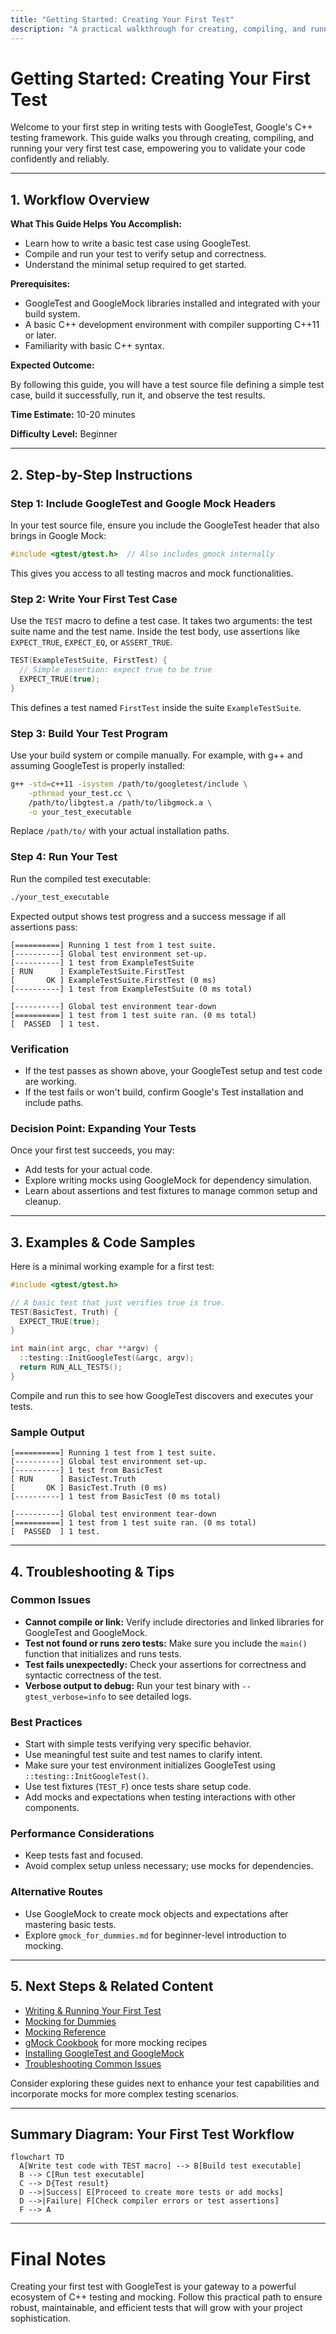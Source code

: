 ```yaml
---
title: "Getting Started: Creating Your First Test"
description: "A practical walkthrough for creating, compiling, and running your first test case in GoogleTest. Includes code examples and the minimum required setup for new users."
---
```


# Getting Started: Creating Your First Test

Welcome to your first step in writing tests with GoogleTest, Google's C++ testing framework. This guide walks you through creating, compiling, and running your very first test case, empowering you to validate your code confidently and reliably.

---

## 1. Workflow Overview

**What This Guide Helps You Accomplish:**

- Learn how to write a basic test case using GoogleTest.
- Compile and run your test to verify setup and correctness.
- Understand the minimal setup required to get started.

**Prerequisites:**

- GoogleTest and GoogleMock libraries installed and integrated with your build system.
- A basic C++ development environment with compiler supporting C++11 or later.
- Familiarity with basic C++ syntax.

**Expected Outcome:**

By following this guide, you will have a test source file defining a simple test case, build it successfully, run it, and observe the test results.

**Time Estimate:** 10-20 minutes

**Difficulty Level:** Beginner

---

## 2. Step-by-Step Instructions

### Step 1: Include GoogleTest and Google Mock Headers

In your test source file, ensure you include the GoogleTest header that also brings in Google Mock:

```cpp
#include <gtest/gtest.h>  // Also includes gmock internally
```

This gives you access to all testing macros and mock functionalities.

### Step 2: Write Your First Test Case

Use the `TEST` macro to define a test case. It takes two arguments: the test suite name and the test name. Inside the test body, use assertions like `EXPECT_TRUE`, `EXPECT_EQ`, or `ASSERT_TRUE`.

```cpp
TEST(ExampleTestSuite, FirstTest) {
  // Simple assertion: expect true to be true
  EXPECT_TRUE(true);
}
```

This defines a test named `FirstTest` inside the suite `ExampleTestSuite`.

### Step 3: Build Your Test Program

Use your build system or compile manually. For example, with g++ and assuming GoogleTest is properly installed:

```bash
g++ -std=c++11 -isystem /path/to/googletest/include \
    -pthread your_test.cc \
    /path/to/libgtest.a /path/to/libgmock.a \
    -o your_test_executable
```

Replace `/path/to/` with your actual installation paths.

### Step 4: Run Your Test

Run the compiled test executable:

```bash
./your_test_executable
```

Expected output shows test progress and a success message if all assertions pass:

```text
[==========] Running 1 test from 1 test suite.
[----------] Global test environment set-up.
[----------] 1 test from ExampleTestSuite
[ RUN      ] ExampleTestSuite.FirstTest
[       OK ] ExampleTestSuite.FirstTest (0 ms)
[----------] 1 test from ExampleTestSuite (0 ms total)

[----------] Global test environment tear-down
[==========] 1 test from 1 test suite ran. (0 ms total)
[  PASSED  ] 1 test.
```


### Verification

- If the test passes as shown above, your GoogleTest setup and test code are working.
- If the test fails or won't build, confirm Google's Test installation and include paths.

### Decision Point: Expanding Your Tests

Once your first test succeeds, you may:

- Add tests for your actual code.
- Explore writing mocks using GoogleMock for dependency simulation.
- Learn about assertions and test fixtures to manage common setup and cleanup.

---

## 3. Examples & Code Samples

Here is a minimal working example for a first test:

```cpp
#include <gtest/gtest.h>

// A basic test that just verifies true is true.
TEST(BasicTest, Truth) {
  EXPECT_TRUE(true);
}

int main(int argc, char **argv) {
  ::testing::InitGoogleTest(&argc, argv);
  return RUN_ALL_TESTS();
}
```

Compile and run this to see how GoogleTest discovers and executes your tests.

### Sample Output

```text
[==========] Running 1 test from 1 test suite.
[----------] Global test environment set-up.
[----------] 1 test from BasicTest
[ RUN      ] BasicTest.Truth
[       OK ] BasicTest.Truth (0 ms)
[----------] 1 test from BasicTest (0 ms total)

[----------] Global test environment tear-down
[==========] 1 test from 1 test suite ran. (0 ms total)
[  PASSED  ] 1 test.
```

---

## 4. Troubleshooting & Tips

### Common Issues

- **Cannot compile or link:** Verify include directories and linked libraries for GoogleTest and GoogleMock.
- **Test not found or runs zero tests:** Make sure you include the `main()` function that initializes and runs tests.
- **Test fails unexpectedly:** Check your assertions for correctness and syntactic correctness of the test.
- **Verbose output to debug:** Run your test binary with `--gtest_verbose=info` to see detailed logs.

### Best Practices

- Start with simple tests verifying very specific behavior.
- Use meaningful test suite and test names to clarify intent.
- Make sure your test environment initializes GoogleTest using `::testing::InitGoogleTest()`.
- Use test fixtures (`TEST_F`) once tests share setup code.
- Add mocks and expectations when testing interactions with other components.

### Performance Considerations

- Keep tests fast and focused.
- Avoid complex setup unless necessary; use mocks for dependencies.

### Alternative Routes

- Use GoogleMock to create mock objects and expectations after mastering basic tests.
- Explore `gmock_for_dummies.md` for beginner-level introduction to mocking.

---

## 5. Next Steps & Related Content

- [Writing & Running Your First Test](https://github.com/google/googletest/blob/main/docs/gmock_for_dummies.md)
- [Mocking for Dummies](https://github.com/google/googletest/blob/main/docs/gmock_for_dummies.md)
- [Mocking Reference](../api-reference/mocking-framework/mock-methods)
- [gMock Cookbook](../docs/gmock_cook_book.md) for more mocking recipes
- [Installing GoogleTest and GoogleMock](../getting-started/prerequisites-installation/installation-methods)
- [Troubleshooting Common Issues](../getting-started/troubleshooting-validation/troubleshooting-common-issues)

Consider exploring these guides next to enhance your test capabilities and incorporate mocks for more complex testing scenarios.

---

## Summary Diagram: Your First Test Workflow

```mermaid
flowchart TD
  A[Write test code with TEST macro] --> B[Build test executable]
  B --> C[Run test executable]
  C --> D{Test result}
  D -->|Success| E[Proceed to create more tests or add mocks]
  D -->|Failure| F[Check compiler errors or test assertions]
  F --> A
```

---

# Final Notes

Creating your first test with GoogleTest is your gateway to a powerful ecosystem of C++ testing and mocking. Follow this practical path to ensure robust, maintainable, and efficient tests that will grow with your project sophistication.
